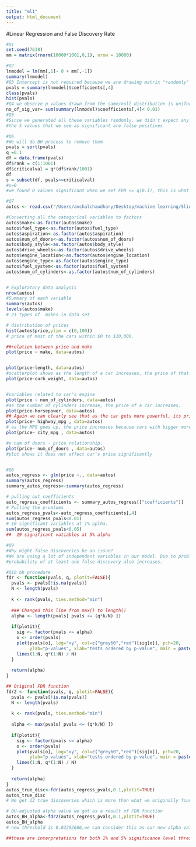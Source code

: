 ```yaml
---
title: "ml1"
output: html_document
---
```

#Linear Regression and False Discovery Rate

```r

#Q1
set.seed(7638)
mm = matrix(rnorm(10000*1001,0,1), nrow = 10000)

#Q2
lnmodel = lm(mm[,1]~ 0 + mm[,-1])
summary(lnmodel)
#Q3 Intercept is not required because we are drawing matrix "randomly" from standard normal distribution with mean 0 and std deviation 1. 
pvals = summary(lnmodel)$coefficients[,4]
class(pvals)
hist(pvals)
#Q4 we observe p values drawn from the same/null distribution is uniformly distributed.
no_of_sig_var= sum(summary(lnmodel)$coefficients[,4]< 0.01)
#Q5
#Since we generated all these variables randomly, we didn't expect any of them to be significant but we found out 5 of them came out to be significant, we know that it is purely by chance because when we set alpha( level of significance) to be 0.01,it indicates 1% risk of concluding things by chance(i.e observing what we shouldn't have observed,we expected. ~10 significant variables)
#the 5 values that we see as significant are false positives

#Q6
#We will do BH process to remove them
pvals = sort(pvals)
q =0.1
df = data.frame(pvals)
df$rank = c(1:1001)
df$criticalval = q*(df$rank/1001)
df
s = subset(df, pvals<=criticalval) 
#s=0
#we found 0 values significant when we set FDR <= q(0.1), this is what we had expected after BH procedure, 0 true discoveries as we knew the numbers were randomly generated.

#Q7
autos <- read.csv("/Users/anchalchaudhary/Desktop/machine learning/Slides/Class 1/autos.csv")

#Converting all the categorical variables to factors
autos$make<-as.factor(autos$make)
autos$fuel_type<-as.factor(autos$fuel_type)
autos$aspiration<-as.factor(autos$aspiration)
autos$num_of_doors<-as.factor(autos$num_of_doors)
autos$body_style<-as.factor(autos$body_style)
autos$drive_wheels<-as.factor(autos$drive_wheels)
autos$engine_location<-as.factor(autos$engine_location)
autos$engine_type<-as.factor(autos$engine_type)
autos$fuel_system<-as.factor(autos$fuel_system)
autos$num_of_cylinders<-as.factor(autos$num_of_cylinders)


# Exploratory data analysis
nrow(autos)
#Summary of each variable
summary(autos)
levels(autos$make)
# 21 types of  makes in data set

# distribution of prices
hist(autos$price,ylim = c(0,100))
# price of most of the cars within $0 to $10,000. 

##relation between price and make 
plot(price ~ make, data=autos)


plot(price~length, data=autos) 
#scatterplot shows as the length of a car increases, the price of that car increases.
plot(price~curb_weight, data=autos) 


#variables related to car's engine
plot(price ~ num_of_cylinders, data=autos)
#as the number of cylinders increase, the price of a car increases.
plot(price~horsepower, data=autos) 
## Again we can clearly see that as the car gets more powerful, its price increases too. 
plot(price~ highway_mpg , data=autos) 
# as the MPG goes up, the price increases because cars with bigger more powerful engines has lower mpg.
plot(price~ city_mpg , data=autos) 

#e num of doors - price relationship.
plot(price~ num_of_doors , data=autos) 
#plot shows it does not affect car's price significantly


#Q8
autos_regress <- glm(price ~., data=autos)
summary(autos_regress)
summary_autos_regress<-summary(autos_regress)

# pulling out coefficients
auto_regress_coefficients <- summary_autos_regress[["coefficients"]]
# Pulling the p-values 
autos_regress_pvals<-auto_regress_coefficients[,4]
sum(autos_regress_pvals<0.01)
# 10 significant variables at 1% aplha.
sum(autos_regress_pvals<0.05)
##  19 significant vatiables at 5% alpha

#Q9
#Why might false discoveries be an issue?
#We are using a lot of independent variables in our model. Due to problem of multiplicity, probability of type 1 error increases. In simple words, more the number of hypothesis more the probability of false discoveries.We usually set alpha value for one single test. When testing for multiple variables, we expect about alpha*100% of the null tests will come out as statistically significant.
#probability of at least one false discovery also increases.

#Q10 bh procedure
fdr <- function(pvals, q, plotit=FALSE){
  pvals <- pvals[!is.na(pvals)]
  N <- length(pvals)
  
  k <- rank(pvals, ties.method="min")
  
  ### Changed this line from max() to length()
  alpha <- length(pvals[ pvals <= (q*k/N) ])
  
  if(plotit){
    sig <- factor(pvals <= alpha)
    o <- order(pvals)
    plot(pvals[o], log="xy", col=c("grey60","red")[sig[o]], pch=20, 
         ylab="p-values", xlab="tests ordered by p-value", main = paste('FDR =',q))
    lines(1:N, q*(1:N) / N)
  }
  
  return(alpha)
}

## Original FDR function
fdr2 <- function(pvals, q, plotit=FALSE){
  pvals <- pvals[!is.na(pvals)]
  N <- length(pvals)
  
  k <- rank(pvals, ties.method="min")
  
  alpha <- max(pvals[ pvals <= (q*k/N) ])
  
  if(plotit){
    sig <- factor(pvals <= alpha)
    o <- order(pvals)
    plot(pvals[o], log="xy", col=c("grey60","red")[sig[o]], pch=20, 
         ylab="p-values", xlab="tests ordered by p-value", main = paste('FDR =',q))
    lines(1:N, q*(1:N) / N)
  }
  
  return(alpha)
}
autos_true_disc<-fdr(autos_regress_pvals,0.1,plotit=TRUE)
autos_true_disc
# We get 13 true discoveries which is more than what we originally found at 1% significance level.

# BH-adjusted alpha value we got as a result of FDR function
autos_BH_alpha<-fdr2(autos_regress_pvals,0.1,plotit=TRUE)
autos_BH_alpha
# new threshold is 0.02292686,we can consider this as our new alpha value. If we were to consider 5% as our significance level originally, we found 19 significant variables.As a result of this BH-procedure we can conclude that only 13 of them were actual true discoveries, and 6 values came out to be false discoveries. 

##these are interpretations for both 1% and 5% significance level thresholds.


```



```r

```



```r

```



